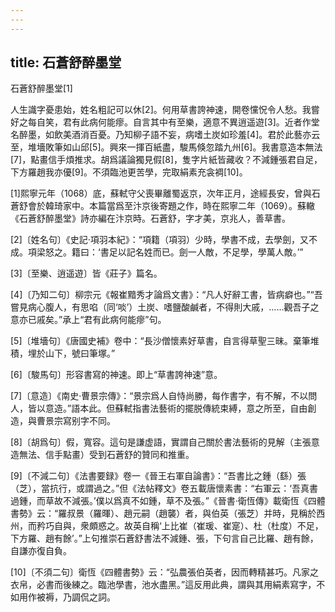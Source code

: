 ```yaml
---
---
---
```

title: 石蒼舒醉墨堂
---



石蒼舒醉墨堂[1]


人生識字憂患始，姓名粗記可以休[2]。何用草書誇神速，開卷戃怳令人愁。我嘗好之每自笑，君有此病何能瘳。自言其中有至樂，適意不異逍遥遊[3]。近者作堂名醉墨，如飲美酒消百憂。乃知柳子語不妄，病嗜土炭如珍羞[4]。君於此藝亦云至，堆墻敗筆如山邱[5]。興來一揮百紙盡，駿馬倏忽踏九州[6]。我書意造本無法[7]，點畫信手煩推求。胡爲議論獨見假[8]，隻字片紙皆藏收？不減鍾張君自足，下方羅趙我亦優[9]。不須臨池更苦學，完取絹素充衾裯[10]。

[1]熙寧元年（1068）底，蘇軾守父喪畢離蜀返京，次年正月，途經長安，曾與石蒼舒會於韓琦家中。本篇當爲至汴京後寄題之作，時在熙寧二年（1069）。蘇轍《石蒼舒醉墨堂》詩亦編在汴京時。石蒼舒，字才美，京兆人，善草書。

[2]〔姓名句〕《史記·項羽本紀》：“項籍（項羽）少時，學書不成，去學劍，又不成。項梁怒之。籍曰：‘書足以記名姓而已。劍一人敵，不足學，學萬人敵。’”

[3]〔至樂、逍遥遊〕皆《莊子》篇名。

[4]〔乃知二句〕柳宗元《報崔黯秀才論爲文書》：“凡人好辭工書，皆病癖也。”“吾嘗見病心腹人，有思啗（同‘啖’）土炭、嗜鹽酸鹹者，不得則大戚，……觀吾子之意亦已戚矣。”承上“君有此病何能瘳”句。

[5]〔堆墻句〕《唐國史補》卷中：“長沙僧懷素好草書，自言得草聖三昧。棄筆堆積，埋於山下，號曰筆塚。”

[6]〔駿馬句〕形容書寫的神速。即上“草書誇神速”意。

[7]〔意造〕《南史·曹景宗傳》：“景宗爲人自恃尚勝，每作書字，有不解，不以問人，皆以意造。”語本此。但蘇軾指書法藝術的擺脱傳統束縛，意之所至，自由創造，與曹景宗寫别字不同。

[8]〔胡爲句〕假，寬容。這句是謙虚語，實謂自己關於書法藝術的見解（主張意造無法、信手點畫）受到石蒼舒的贊同和推重。

[9]〔不減二句〕《法書要録》卷一《晉王右軍自論書》：“吾書比之鍾（繇）張（芝），當抗行，或謂過之。”但《法帖釋文》卷五載唐懷素書：“右軍云：‘吾真書過鍾，而草故不減張。’僕以爲真不如鍾，草不及張。”《晉書·衛恆傳》載衛恆《四體書勢》云：“羅叔景（羅暉）、趙元嗣（趙襲）者，與伯英（張芝）并時，見稱於西州，而矜巧自與，衆頗惑之。故英自稱‘上比崔（崔瑗、崔寔）、杜（杜度）不足，下方羅、趙有餘’。”上句推崇石蒼舒書法不減鍾、張，下句言自己比羅、趙有餘，自謙亦復自負。

[10]〔不須二句〕衛恆《四體書勢》云：“弘農張伯英者，因而轉精甚巧。凡家之衣帛，必書而後練之。臨池學書，池水盡黑。”這反用此典，謂與其用絹素寫字，不如用作被褥，乃調侃之詞。